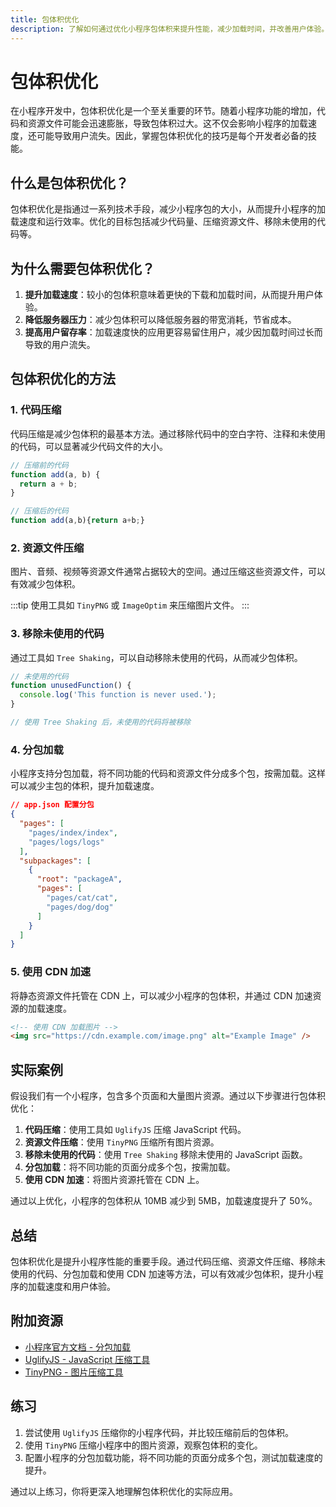 ```yaml
---
title: 包体积优化
description: 了解如何通过优化小程序包体积来提升性能，减少加载时间，并改善用户体验。
---
```


# 包体积优化

在小程序开发中，包体积优化是一个至关重要的环节。随着小程序功能的增加，代码和资源文件可能会迅速膨胀，导致包体积过大。这不仅会影响小程序的加载速度，还可能导致用户流失。因此，掌握包体积优化的技巧是每个开发者必备的技能。

## 什么是包体积优化？

包体积优化是指通过一系列技术手段，减少小程序包的大小，从而提升小程序的加载速度和运行效率。优化的目标包括减少代码量、压缩资源文件、移除未使用的代码等。

## 为什么需要包体积优化？

1. **提升加载速度**：较小的包体积意味着更快的下载和加载时间，从而提升用户体验。
2. **降低服务器压力**：减少包体积可以降低服务器的带宽消耗，节省成本。
3. **提高用户留存率**：加载速度快的应用更容易留住用户，减少因加载时间过长而导致的用户流失。

## 包体积优化的方法

### 1. 代码压缩

代码压缩是减少包体积的最基本方法。通过移除代码中的空白字符、注释和未使用的代码，可以显著减少代码文件的大小。

```javascript
// 压缩前的代码
function add(a, b) {
  return a + b;
}

// 压缩后的代码
function add(a,b){return a+b;}
```

### 2. 资源文件压缩

图片、音频、视频等资源文件通常占据较大的空间。通过压缩这些资源文件，可以有效减少包体积。

:::tip
使用工具如 `TinyPNG` 或 `ImageOptim` 来压缩图片文件。
:::

### 3. 移除未使用的代码

通过工具如 `Tree Shaking`，可以自动移除未使用的代码，从而减少包体积。

```javascript
// 未使用的代码
function unusedFunction() {
  console.log('This function is never used.');
}

// 使用 Tree Shaking 后，未使用的代码将被移除
```

### 4. 分包加载

小程序支持分包加载，将不同功能的代码和资源文件分成多个包，按需加载。这样可以减少主包的体积，提升加载速度。

```json
// app.json 配置分包
{
  "pages": [
    "pages/index/index",
    "pages/logs/logs"
  ],
  "subpackages": [
    {
      "root": "packageA",
      "pages": [
        "pages/cat/cat",
        "pages/dog/dog"
      ]
    }
  ]
}
```

### 5. 使用 CDN 加速

将静态资源文件托管在 CDN 上，可以减少小程序的包体积，并通过 CDN 加速资源的加载速度。

```html
<!-- 使用 CDN 加载图片 -->
<img src="https://cdn.example.com/image.png" alt="Example Image" />
```

## 实际案例

假设我们有一个小程序，包含多个页面和大量图片资源。通过以下步骤进行包体积优化：

1. **代码压缩**：使用工具如 `UglifyJS` 压缩 JavaScript 代码。
2. **资源文件压缩**：使用 `TinyPNG` 压缩所有图片资源。
3. **移除未使用的代码**：使用 `Tree Shaking` 移除未使用的 JavaScript 函数。
4. **分包加载**：将不同功能的页面分成多个包，按需加载。
5. **使用 CDN 加速**：将图片资源托管在 CDN 上。

通过以上优化，小程序的包体积从 10MB 减少到 5MB，加载速度提升了 50%。

## 总结

包体积优化是提升小程序性能的重要手段。通过代码压缩、资源文件压缩、移除未使用的代码、分包加载和使用 CDN 加速等方法，可以有效减少包体积，提升小程序的加载速度和用户体验。

## 附加资源

- [小程序官方文档 - 分包加载](https://developers.weixin.qq.com/miniprogram/dev/framework/subpackages.html)
- [UglifyJS - JavaScript 压缩工具](https://github.com/mishoo/UglifyJS)
- [TinyPNG - 图片压缩工具](https://tinypng.com/)

## 练习

1. 尝试使用 `UglifyJS` 压缩你的小程序代码，并比较压缩前后的包体积。
2. 使用 `TinyPNG` 压缩小程序中的图片资源，观察包体积的变化。
3. 配置小程序的分包加载功能，将不同功能的页面分成多个包，测试加载速度的提升。

通过以上练习，你将更深入地理解包体积优化的实际应用。